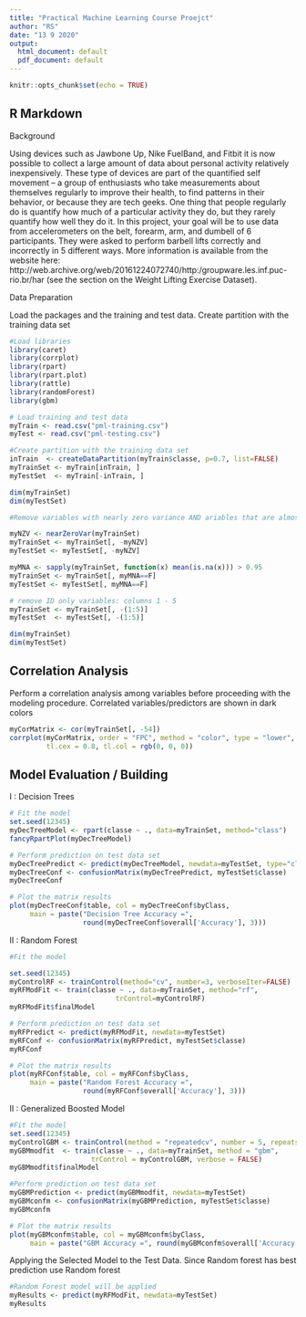 ---
title: "Practical Machine Learning Course Proejct"
author: "RS"
date: "13 9 2020"
output:
  html_document: default
  pdf_document: default
---

```{r setup, include=FALSE}
knitr::opts_chunk$set(echo = TRUE)
```

## R Markdown

Background

Using devices such as Jawbone Up, Nike FuelBand, and Fitbit it is now possible to collect a large amount of data about personal activity relatively inexpensively. These type of devices are part of the quantified self movement – a group of enthusiasts who take measurements about themselves regularly to improve their health, to find patterns in their behavior, or because they are tech geeks. One thing that people regularly do is quantify how much of a particular activity they do, but they rarely quantify how well they do it. In this project, your goal will be to use data from accelerometers on the belt, forearm, arm, and dumbell of 6 participants. They were asked to perform barbell lifts correctly and incorrectly in 5 different ways. More information is available from the website here: http://web.archive.org/web/20161224072740/http:/groupware.les.inf.puc-rio.br/har (see the section on the Weight Lifting Exercise Dataset).

Data Preparation

Load the packages and the training and test data. Create partition with the training data set 

```{r}
#Load libraries
library(caret)
library(corrplot)
library(rpart)
library(rpart.plot)
library(rattle)
library(randomForest)
library(gbm)

# Load training and test data
myTrain <- read.csv("pml-training.csv")
myTest <- read.csv("pml-testing.csv")

#Create partition with the training data set 
inTrain  <- createDataPartition(myTrain$classe, p=0.7, list=FALSE)
myTrainSet <- myTrain[inTrain, ]
myTestSet  <- myTrain[-inTrain, ]

dim(myTrainSet)
dim(myTestSet)

#Remove variables with nearly zero variance AND ariables that are almost always NA

myNZV <- nearZeroVar(myTrainSet)
myTrainSet <- myTrainSet[, -myNZV]
myTestSet <- myTestSet[, -myNZV]

myMNA <- sapply(myTrainSet, function(x) mean(is.na(x))) > 0.95
myTrainSet <- myTrainSet[, myMNA==F]
myTestSet <- myTestSet[, myMNA==F]

# remove ID only variables: columns 1 - 5
myTrainSet <- myTrainSet[, -(1:5)]
myTestSet  <- myTestSet[, -(1:5)]

dim(myTrainSet)
dim(myTestSet)
```

## Correlation Analysis
Perform a correlation analysis among variables before proceeding with the modeling procedure. Correlated variables/predictors are shown in dark colors
```{r}
myCorMatrix <- cor(myTrainSet[, -54])
corrplot(myCorMatrix, order = "FPC", method = "color", type = "lower", 
         tl.cex = 0.8, tl.col = rgb(0, 0, 0))
```

## Model Evaluation / Building
I : Decision Trees
```{r}
# Fit the model 
set.seed(12345)
myDecTreeModel <- rpart(classe ~ ., data=myTrainSet, method="class")
fancyRpartPlot(myDecTreeModel)

# Perform prediction on test data set
myDecTreePredict <- predict(myDecTreeModel, newdata=myTestSet, type="class")
myDecTreeConf <- confusionMatrix(myDecTreePredict, myTestSet$classe)
myDecTreeConf

# Plot the matrix results
plot(myDecTreeConf$table, col = myDecTreeConf$byClass, 
     main = paste("Decision Tree Accuracy =",
                  round(myDecTreeConf$overall['Accuracy'], 3)))


```
II : Random Forest
```{r}
#Fit the model

set.seed(12345)
myControlRF <- trainControl(method="cv", number=3, verboseIter=FALSE)
myRFModFit <- train(classe ~ ., data=myTrainSet, method="rf",
                          trControl=myControlRF)
myRFModFit$finalModel

# Perform prediction on test data set
myRFPredict <- predict(myRFModFit, newdata=myTestSet)
myRFConf <- confusionMatrix(myRFPredict, myTestSet$classe)
myRFConf

# Plot the matrix results
plot(myRFConf$table, col = myRFConf$byClass, 
     main = paste("Random Forest Accuracy =",
                  round(myRFConf$overall['Accuracy'], 3)))
```
II : Generalized Boosted Model
```{r}
#Fit the model
set.seed(12345)
myControlGBM <- trainControl(method = "repeatedcv", number = 5, repeats = 1)
myGBMmodfit  <- train(classe ~ ., data=myTrainSet, method = "gbm",
                    trControl = myControlGBM, verbose = FALSE)
myGBMmodfit$finalModel

#Perform prediction on test data set
myGBMPrediction <- predict(myGBMmodfit, newdata=myTestSet)
myGBMconfm <- confusionMatrix(myGBMPrediction, myTestSet$classe)
myGBMconfm

# Plot the matrix results
plot(myGBMconfm$table, col = myGBMconfm$byClass, 
     main = paste("GBM Accuracy =", round(myGBMconfm$overall['Accuracy'], 3)))
```
Applying the Selected Model to the Test Data. Since Random forest has best prediction use Random forest

```{r}
#Random Forest model will be applied 
myResults <- predict(myRFModFit, newdata=myTestSet)
myResults
```